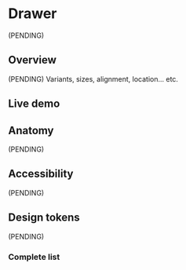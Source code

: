 


<Meta title="Components/Drawer " />

# Drawer

(PENDING)

## Overview

(PENDING) Variants, sizes, alignment, location... etc.

## Live demo

<LiveDemo
  canvasHeight="60rem"
  story={Stories.Example}
  urlHtml="https://devoinc.github.io/genesys-styles/?path=/docs/components-tabs--docs"
  urlReact="https://devoinc.github.io/genesys-ui/?path=/docs/components-layout-drawer--docs"
/>

## Anatomy

(PENDING)

## Accessibility

(PENDING)

## Design tokens

(PENDING)

### Complete list

<DesignTokensList componentName="drawer" />
